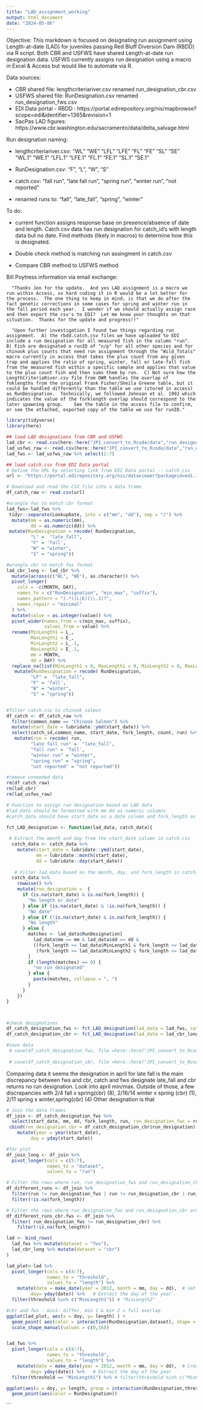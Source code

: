 ```yaml
---
title: "LAD_assignment_working"
output: html_document
date: "2024-05-06"
---
```


Objective:
This markdown is focused on designating run assignment using Length-at-date (LAD) for juveniles passing Red Bluff Diversion Dam (RBDD) via R script. Both CBR and USFWS have shared Length-at-date run designation data. USFWS currently assigns run designation using a macro in Excel & Access but would like to automate via R. 

Data sources:

- CBR shared file: lengthcriteriariver.csv renamed run_designation_cbr.csv 
- USFWS shared file: RunDesignation.csv renamed run_designation_fws.csv
- EDI Data portal - RBDD : https://portal.edirepository.org/nis/mapbrowse?scope=edi&identifier=1365&revision=1
- SacPas LAD figures: https://www.cbr.washington.edu/sacramento/data/delta_salvage.html


Run designation naming: 

- lengthcriteriariver.csv:  "WL"    "WE"    "LFL"   "LFE"   "FL"    "FE"    "SL"    "SE"    "WL.1"  "WE.1"  "LFL.1" "LFE.1" "FL.1"  "FE.1"  "SL.1"  "SE.1" 

- RunDesignation.csv: "F", "L", "W", "S"

- catch.csv: "fall run", "late fall run", "spring run", "winter run", "not reported"

- renamed runs to: "fall", "late_fall", "spring", "winter"

To do: 

- current function assigns response base on presence/absence of date and length. Catch.csv data has run designation for catch_id's with length data but no date. Find methods (likely in macros) to determine how this is designated. 

- Double check method is matching run assingment in catch.csv

- Compare CBR method to USFWS method


Bill Poytress information via email exchange: 

      "Thanks Jen for the update.  And yes LAD assignment is a macro we run within Access, so hard coding it in R would be a lot better for the process.  The one thing to keep in mind, is that we do after the fact genetic corrections in some cases for spring and winter run in the fall period each year.  I wonder if we should actually assign race and then export the csv's to EDI?  Let me know your thoughts on that situation.  Thanks for the update and progress!!"

      "Upon further investigation I found two things regarding run assignment.  A) the rbdd.catch.csv files we have uploaded to EDI include a run designation for all measured fish in the column "run".  B) Fish are designated a runID of "n/p" for all other species and for chinook plus counts that need run assignment through the "Wild_Totals"  macro currently in access that takes the plus count from any given trap and applies the ratio of spring, winter, fall or late-fall fish from the measured fish within a specific sample and applies that value to the plus count fish and then sums them by run.  C) Not sure how the LengthCriteriaRiver.csv file from DWR handles the overlap of foklengths from the original Frank Fisher/Sheila Greene table, but it could be handled differently than the table we use (stored in access) as RunDesignation.  Technically, we followed Johnson et al. 1992 which indicates the value of the forklength overlap should correspond to the later spawning group.    See the table in the access file to confirm, or see the attached, exported copy of the table we use for runID."


```r
library(tidyverse)
library(here)
```

```r
## load LAD designations from CBR and USFWS
lad_cbr <- read.csv(here::here("JPI_convert_to_Rcode/data","run_designation_cbr.csv"))
lad_usfws_raw <- read.csv(here::here("JPI_convert_to_Rcode/data","run_designation_fws.csv"))
lad_fws <- lad_usfws_raw %>% select(2:7)

## load catch.csv from EDI Data portal
# Define the URL by selecting link from EDI Data portal -- catch.csv
url <- "https://portal.edirepository.org/nis/dataviewer?packageid=edi.1365.1&entityid=58540ac4ed34ce05f3309510f4be91e5"

# Download and read the CSV file into a data frame
df_catch_raw <- read.csv(url)
```


```r
#wrangle fws to match cbr format
lad_fws<-lad_fws %>% 
 tidyr::separate(LookupDate, into = c("mm", "dd"), sep = "/") %>% 
  mutate(mm = as.numeric(mm),
         dd = as.numeric(dd)) %>% 
 mutate(RunDesignation = recode( RunDesignation, 
         "L" =  "late_fall",
         "F" = 'fall',
         "W" = "winter",
         "S" = "spring"))

#wrangle cbr to match fws format
lad_cbr_long <- lad_cbr %>% 
  mutate(across(c("WL", "WE"), as.character)) %>% 
  pivot_longer(
    cols = -c(MONTH, DAY),
    names_to = c("RunDesignation", "min_max", "suffix"),
    names_pattern = "(.*)(L|E)(\\.1)?",
    names_repair = "minimal"
  ) %>% 
  mutate(value = as.integer(value)) %>% 
  pivot_wider(names_from = c(min_max, suffix), 
              values_from = value) %>% 
  rename(MinLength1 = L_, 
         MaxLength1 = E_, 
         MinLength2 = L_.1, 
         MaxLength2 = E_.1, 
         mm = MONTH, 
         dd = DAY) %>% 
  replace_na(list(MinLength1 = 0, MaxLength1 = 0, MinLength2 = 0, MaxLength2 = 0)) %>% 
   mutate(RunDesignation = recode( RunDesignation, 
         "LF" =  "late_fall",
         "F" = 'fall',
         "W" = "winter",
         "S" = "spring"))


#filter catch.csv to chinook salmon
df_catch <- df_catch_raw %>% 
  filter(common_name == "Chinook Salmon") %>%
  mutate(start_date = lubridate::ymd(start_date)) %>% 
  select(catch_id,common_name, start_date, fork_length, count, run) %>% 
   mutate(run = recode( run, 
         "late fall run" =  "late_fall",
         "fall run" = 'fall',
         "winter run" = "winter",
         "spring run" = "spring",
         "not reported" = "not reported"))

#remove unneeded data  
rm(df_catch_raw)
rm(lad_cbr)
rm(lad_usfws_raw)
```


```r
# Function to assign run designation based on LAD data
#lad_data should be formatted with mm dd as numeric columns
#catch_data should have start_date as a date column and fork_length as a numeric column

fct_LAD_designation <- function(lad_data, catch_data){
  
 # Extract the month and day from the start_date column in catch.csv
  catch_data <- catch_data %>%
    mutate(start_date = lubridate::ymd(start_date),
           mm = lubridate::month(start_date),
           dd = lubridate::day(start_date))
 
   # Filter lad_data based on the month, day, and fork_length in catch.csv
  catch_data %>%
    rowwise() %>% 
    mutate(run_designation =  {
      if (is.na(start_date) & is.na(fork_length)) {
        "No length or date"
      } else if (is.na(start_date) & !is.na(fork_length)) {
        "No date"
      } else if (!is.na(start_date) & is.na(fork_length)) {
        "No length"
      } else {
        matches <- lad_data$RunDesignation[
          lad_data$mm == mm & lad_data$dd == dd & 
          ((fork_length >= lad_data$MinLength1 & fork_length <= lad_data$MaxLength1) | 
           (fork_length >= lad_data$MinLength2 & fork_length <= lad_data$MaxLength2))
        ]
        if (length(matches) == 0) {
          "no run designated"
        } else {
          paste(matches, collapse = ", ")
        }
      }
    })
}



#check designations
df_catch_designation_fws <- fct_LAD_designation(lad_data = lad_fws, catch_data = df_catch)
df_catch_designation_cbr <- fct_LAD_designation(lad_data = lad_cbr_long, catch_data = df_catch)

#save data
 # save(df_catch_designation_fws, file =here::here("JPI_convert_to_Rcode/data","catch_run_designation_fws.rda"), compress = "xz")
  
 # save(df_catch_designation_cbr, file =here::here("JPI_convert_to_Rcode/data","catch_run_designation_cbr.rda"), compress = "xz")

```



Comparing data it seems the designation in april for late fall is the main discrepancy between fws and cbr, catch and fws designate late_fall and cbr returns no run designation. Look into april min/max. Outside of those, a few discrepancies with  2/4 fall x spring(cbr) (8), 2/16/14 winter x spring (cbr) (1), 2/11 spring x winter,spring(cbr) (4) Other designation is that
```r
# Join the data frames
df_join <- df_catch_designation_fws %>%
  select(start_date, mm, dd, fork_length, run, run_designation_fws = run_designation) %>%
 cbind(run_designation_cbr = df_catch_designation_cbr$run_designation) %>% 
    mutate(year = year(start_date),
         doy = yday(start_date)) 

#for plot
df_join_long <- df_join %>% 
  pivot_longer(cols = c(5:7),
               names_to = "dataset",
               values_to = "run")

# Filter the rows where run, run_designation_fws and run_designation_cbr are not the same
df_different_runs <- df_join %>%
  filter(run != run_designation_fws | run != run_designation_cbr | run_designation_fws != run_designation_cbr) %>% 
  filter(!is.na(fork_length))

# Filter the rows where run_designation_fws and run_designation_cbr are not the same
df_different_runs_cbr.fws <- df_join %>%
  filter( run_designation_fws != run_designation_cbr) %>% 
    filter(!is.na(fork_length))

```

```r

lad <- bind_rows(
  lad_fws %>% mutate(dataset = "fws"),
  lad_cbr_long %>% mutate(dataset = "cbr")
)

lad_plot<-lad %>% 
  pivot_longer(cols = c(4:7),
               names_to = "threshold",
               values_to = "length") %>% 
    mutate(date = make_date(year = 2012, month = mm, day = dd),  # set a year
         doy= yday(date)) %>%   # Extract the day of the year
  filter(threshold %in% c("MinLength1")) # "MinLength2" 

#cbr and fws - min1- differ, min 1 & min 2 = full overlap
ggplot(lad_plot, aes(x = doy, y= length) ) +
  geom_point( aes(color = interaction(RunDesignation,dataset), shape = dataset)) +
  scale_shape_manual(values = c(0,16)) 


lad_fws %>% 
  pivot_longer(cols = c(4:7),
               names_to = "threshold",
               values_to = "length") %>% 
    mutate(date = make_date(year = 2012, month = mm, day = dd),  # Create a date for a generic year
         doy= yday(date)) %>%   # Extract the day of the year
  filter(threshold == "MinLength1") %>% # filter(threshold %in% c("MinLength1", "MaxLength1" )) %>% 

ggplot(aes(x = doy, y= length, group = interaction(RunDesignation,threshold))) +
  geom_point(aes(color = RunDesignation)) 

```


```


